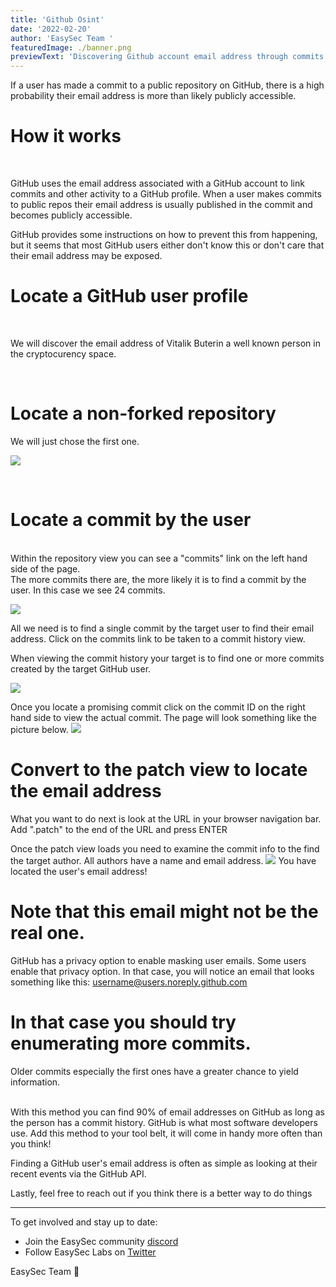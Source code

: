 ```yaml
---
title: 'Github Osint'
date: '2022-02-20'
author: 'EasySec Team '
featuredImage: ./banner.png
previewText: 'Discovering Github account email address through commits'
---
```


If a user has made a commit to a public repository on GitHub, there is a high probability their email address is more than likely publicly accessible.
<br/>


# How it works 
<br/>

GitHub uses the email address associated with a GitHub account to link commits and other activity to a GitHub profile. 
When a user makes commits to public repos their email address is usually published in the commit and becomes publicly accessible.
<br/>

GitHub provides some instructions on how to prevent this from happening, but it seems that most GitHub users either don't know this or don't care that their email address may be exposed.
<br/>

# Locate a GitHub user profile 
<br/>

We will discover the email address of Vitalik Buterin a well known person in the cryptocurency space.

<br/>

#  Locate a non-forked repository 
We will just chose the first one.

![](vbgit.jpg)

<br/>

# Locate a commit by the user
<br/>
Within the repository view you can see a "commits" link on the left hand side of the page.
<br/>
The more commits there are, the more likely it is to find a commit by the user. In this case we see 24 commits.
<br/>

![](repo.jpg)
<br/>

All we need is to find a single commit by the target user to find their email address.
Click on the commits link to be taken to a commit history view.
<br/>

When viewing the commit history your target is to find one or more commits created by the target GitHub user.

![](commits.jpg)
<br/>

Once you locate a promising commit click on the commit ID on the right hand side to view the actual commit.
The page will look something like the picture below.
![](view.jpg)
<br/>

# Convert to the patch view to locate the email address

What you want to do next is look at the URL in your browser navigation bar. Add ".patch" to the end of the URL and press ENTER
<br/>

Once the patch view loads you need to examine the commit info to the find the target author.
All authors have a name and email address.
![](gas.jpg)
You have located the user's email address!
<br/>

# Note that this email might not be the real one.
GitHub has a privacy option to enable masking user emails.
Some users enable that privacy option. In that case, you will notice an email that looks something like this: username@users.noreply.github.com 
<br/>

# In that case you should try enumerating more commits.
Older commits especially the first ones have a greater chance to yield information.

<br/>
With this method  you can find 90% of email addresses on GitHub as long as the person has a commit history. GitHub is what most software developers use.
Add this method to your tool belt, it will come in handy more often than you think!

Finding a GitHub user's email address is often as simple as looking at their recent events via the GitHub API.
<br/>






Lastly, feel free to reach out if you think there is a better way to do things 
<br/>

---

To get involved and stay up to date:

- Join the EasySec community [discord](https://discord.com/invite/FCfyBSbCU5)
- Follow EasySec Labs on [Twitter](https://twitter.com/EasySec)

EasySec Team 🦄
